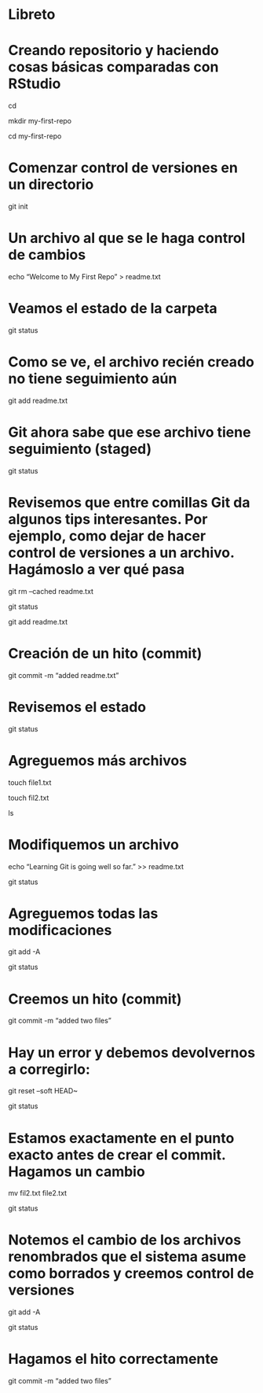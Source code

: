 # Libreto

# Creando repositorio y haciendo cosas básicas comparadas con RStudio

cd

mkdir my-first-repo

cd my-first-repo

# Comenzar control de versiones en un directorio

git init

# Un archivo al que se le haga control de cambios

echo "Welcome to My First Repo" > readme.txt

# Veamos el estado de la carpeta

git status

# Como se ve, el archivo recién creado no tiene seguimiento aún

git add readme.txt

# Git ahora sabe que ese archivo tiene seguimiento (staged)

git status

# Revisemos que entre comillas Git da algunos tips interesantes. Por ejemplo, como dejar de hacer control de versiones a un archivo. Hagámoslo a ver qué pasa

git rm --cached readme.txt

git status

git add readme.txt

# Creación de un hito (commit)

git commit -m "added readme.txt"

# Revisemos el estado

git status


# Agreguemos más archivos

touch file1.txt

touch fil2.txt

ls

# Modifiquemos un archivo

echo "Learning Git is going well so far." >> readme.txt

git status

# Agreguemos todas las modificaciones

git add -A

git status

# Creemos un hito (commit)

git commit -m "added two files"

# Hay un error y debemos devolvernos a corregirlo:

git reset --soft HEAD~

git status

# Estamos exactamente en el punto exacto antes de crear el commit. Hagamos un cambio

mv fil2.txt file2.txt

git status

# Notemos el cambio de los archivos renombrados que el sistema asume como borrados y creemos control de versiones

git add -A

git status

# Hagamos el hito correctamente

git commit -m "added two files"
